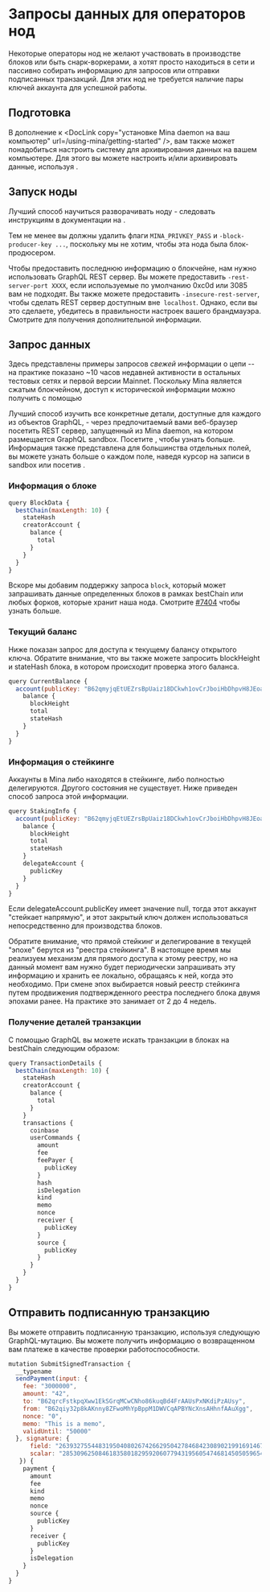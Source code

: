 
# Запросы данных для операторов нод

Некоторые операторы нод не желают участвовать в производстве блоков или быть снарк-воркерами, а хотят просто находиться в сети и пассивно собирать информацию для запросов или отправки подписанных транзакций. Для этих нод не требуется наличие пары ключей аккаунта для успешной работы.

## Подготовка

В дополнение к <DocLink copy="установке Mina daemon на ваш компьютер" url=/using-mina/getting-started" />, вам также может понадобиться настроить систему для архивирования данных на вашем компьютере. Для этого вы можете настроить <DocLink copy="архивную ноду" url="/node-operators/archive-node" /> и/или архивировать данные, используя <DocLink copy="другие способы" url="/node-operators/archive-redundancy" />.

## Запуск ноды

Лучший способ научиться разворачивать ноду - следовать инструкциям в документации на <DocLink copy="странице подключения" url="/connecting" />.

Тем не менее вы должны удалить флаги `MINA_PRIVKEY_PASS` и `-block-producer-key ...`, поскольку мы не хотим, чтобы эта нода была блок-продюсером.

Чтобы предоставить последнюю информацию о блокчейне, нам нужно использовать GraphQL REST сервер. Вы можете предоставить `-rest-server-port XXXX`, если используемые по умолчанию 0xc0d или 3085 вам не подходят. Вы также можете предоставить `-insecure-rest-server`, чтобы сделать REST сервер доступным вне` localhost`. Однако, если вы это сделаете, убедитесь в правильности настроек вашего брандмауэра. Смотрите <DocLink copy="страницу GraphQL API" url="/node-developers/graphql-api" /> для получения дополнительной информации.

## Запрос данных

Здесь представлены примеры запросов _свежей_ информации о цепи -- на практике показано ~10 часов недавней активности в остальных тестовых сетях и первой версии Mainnet. Поскольку Mina является сжатым блокчейном, доступ к исторической информации можно получить с помощью <DocLink copy="некоторого архивного процесса" url="/node-operators/archive-redundancy" />

Лучший способ изучить все конкретные детали, доступные для каждого из объектов GraphQL, - через предпочитаемый вами веб-браузер посетить REST сервер, запущенный из Mina daemon, на котором размещается GraphQL sandbox. Посетите <DocLink copy="страницу GraphQL API" url="/node-developers/graphql-api" />, чтобы узнать больше. Информация также представлена для большинства отдельных полей, вы можете узнать больше о каждом поле, наведя курсор на записи в sandbox или посетив <DocLink copy="размещенную схему" url="/node-developers/graphql-api" />.

### Информация о блоке

```javascript
query BlockData {
  bestChain(maxLength: 10) {
    stateHash
    creatorAccount {
      balance {
        total
      }
    }
  }
}
```

Вскоре мы добавим поддержку запроса `block`, который может запрашивать данные определенных блоков в рамках bestChain или любых форков, которые хранит наша нода. Смотрите [#7404](https://github.com/MinaProtocol/mina/issues/7404) чтобы узнать больше.

### Текущий баланс

Ниже показан запрос для доступа к текущему балансу открытого ключа. Обратите внимание, что вы также можете запросить blockHeight и stateHash блока, в котором происходит проверка этого баланса.

```javascript
query CurrentBalance {
  account(publicKey: "B62qmyjqEtUEZrsBpUaiz18DCkwh1ovCrJboiHbDhpvH8JEoaag5fUP") {
    balance {
      blockHeight
      total
      stateHash
    }
  }
}
```

### Информация о стейкинге

Аккаунты в Mina либо находятся в стейкинге, либо полностью делегируются. Другого состояния не существует. Ниже приведен способ запроса этой информации.

```javascript
query StakingInfo {
  account(publicKey: "B62qmyjqEtUEZrsBpUaiz18DCkwh1ovCrJboiHbDhpvH8JEoaag5fUP") {
    balance {
      blockHeight
      total
      stateHash
    }
    delegateAccount {
      publicKey
    }
  }
}
```

Если delegateAccount.publicKey имеет значение null, тогда этот аккаунт "стейкает напрямую", и этот закрытый ключ должен использоваться непосредственно для производства блоков.

Обратите внимание, что прямой стейкинг и делегирование в текущей "эпохе" берутся из "реестра стейкинга". В настоящее время мы реализуем механизм для прямого доступа к этому реестру, но на данный момент вам нужно будет периодически запрашивать эту информацию и хранить ее локально, обращаясь к ней, когда это необходимо. При смене эпох выбирается новый реестр стейкинга путем продвижения подтвержденного реестра последнего блока двумя эпохами ранее. На практике это занимает от 2 до 4 недель.

### Получение деталей транзакции

С помощью GraphQL вы можете искать транзакции в блоках на bestChain следующим образом:

```javascript
query TransactionDetails {
  bestChain(maxLength: 10) {
    stateHash
    creatorAccount {
      balance {
        total
      }
    }
    transactions {
      coinbase
      userCommands {
        amount
        fee
        feePayer {
          publicKey
        }
        hash
        isDelegation
        kind
        memo
        nonce
        receiver {
          publicKey
        }
        source {
          publicKey
        }
      }
    }
  }
}
```

## Отправить подписанную транзакцию

Вы можете отправить подписанную транзакцию, используя следующую GraphQL-мутацию. Вы можете получить информацию о возвращенном вам платеже в качестве проверки работоспособности.

```javascript
mutation SubmitSignedTransaction {
  __typename
  sendPayment(input: {
    fee: "3000000",
    amount: "42",
    to: "B62qrcFstkpqXww1EkSGrqMCwCNho86kuqBd4FrAAUsPxNKdiPzAUsy",
    from: "B62qiy32p8kAKnny8ZFwoMhYpBppM1DWVCqAPBYNcXnsAHhnfAAuXgg",
    nonce: "0",
    memo: "This is a memo",
    validUntil: "50000"
  }, signature: {
      field: "26393275544831950408026742662950427846842308902199169146789849923161392179806",
      scalar: "28530962508461835801829592060779431956054746814505059654319465133050504973404"
   }) {
    payment {
      amount
      fee
      kind
      memo
      nonce
      source {
        publicKey
      }
      receiver {
        publicKey
      }
      isDelegation
    }
  }
}
```
